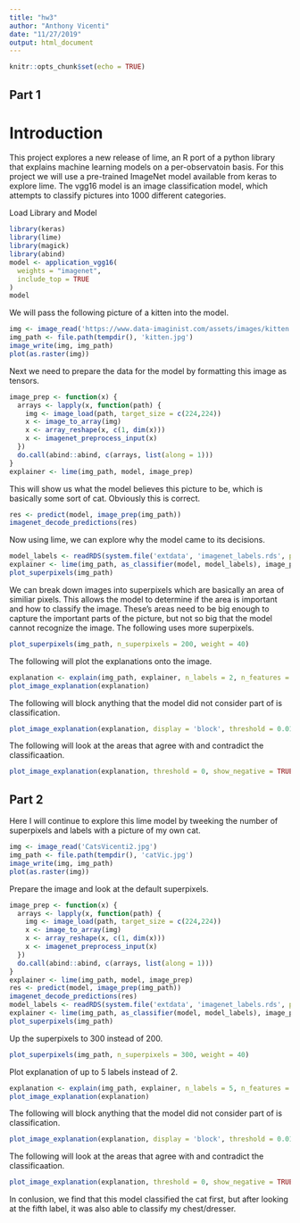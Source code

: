 ```yaml
---
title: "hw3"
author: "Anthony Vicenti"
date: "11/27/2019"
output: html_document
---
```


```r
knitr::opts_chunk$set(echo = TRUE)
```

## Part 1

# Introduction
  This project explores a new release of lime, an R port of a python library that explains machine learning models on a per-observatoin basis. For this project we will use a pre-trained ImageNet model available from keras to explore lime. The vgg16 model is an image classification model, which attempts to classify pictures into 1000 different categories. 

Load Library and Model

```r
library(keras)
library(lime)
library(magick)
library(abind)
model <- application_vgg16(
  weights = "imagenet",
  include_top = TRUE
)
model
```

We will pass the following picture of a kitten into the model. 

```r
img <- image_read('https://www.data-imaginist.com/assets/images/kitten.jpg')
img_path <- file.path(tempdir(), 'kitten.jpg')
image_write(img, img_path)
plot(as.raster(img))
```

Next we need to prepare the data for the model by formatting this image as tensors.

```r
image_prep <- function(x) {
  arrays <- lapply(x, function(path) {
    img <- image_load(path, target_size = c(224,224))
    x <- image_to_array(img)
    x <- array_reshape(x, c(1, dim(x)))
    x <- imagenet_preprocess_input(x)
  })
  do.call(abind::abind, c(arrays, list(along = 1)))
}
explainer <- lime(img_path, model, image_prep)
```

This will show us what the model believes this picture to be, which is basically some sort of cat. Obviously this is correct.
```r
res <- predict(model, image_prep(img_path))
imagenet_decode_predictions(res)
```

Now using lime, we can explore why the model came to its decisions.
```r
model_labels <- readRDS(system.file('extdata', 'imagenet_labels.rds', package = 'lime'))
explainer <- lime(img_path, as_classifier(model, model_labels), image_prep)
plot_superpixels(img_path)
```

We can break down images into superpixels which are basically an area of similiar pixels. This allows the model to determine if the area is important and how to classify the image. These's areas need to be big enough to capture the important parts of the picture, but not so big that the model cannot recognize the image. The following uses more superpixels.
```r
plot_superpixels(img_path, n_superpixels = 200, weight = 40)
```

The following will plot the explanations onto the image. 

```r
explanation <- explain(img_path, explainer, n_labels = 2, n_features = 20)
plot_image_explanation(explanation)
```

The following will block anything that the model did not consider part of is classification.
```r
plot_image_explanation(explanation, display = 'block', threshold = 0.01)
```

The following will look at the areas that agree with and contradict the classificaation.
```r
plot_image_explanation(explanation, threshold = 0, show_negative = TRUE, fill_alpha = 0.6)
```

## Part 2

Here I will continue to explore this lime model by tweeking the number of superpixels and labels with a picture of my own cat.

```r
img <- image_read('CatsVicenti2.jpg')
img_path <- file.path(tempdir(), 'catVic.jpg')
image_write(img, img_path)
plot(as.raster(img))
```

Prepare the image and look at the default superpixels. 
```r
image_prep <- function(x) {
  arrays <- lapply(x, function(path) {
    img <- image_load(path, target_size = c(224,224))
    x <- image_to_array(img)
    x <- array_reshape(x, c(1, dim(x)))
    x <- imagenet_preprocess_input(x)
  })
  do.call(abind::abind, c(arrays, list(along = 1)))
}
explainer <- lime(img_path, model, image_prep)
res <- predict(model, image_prep(img_path))
imagenet_decode_predictions(res)
model_labels <- readRDS(system.file('extdata', 'imagenet_labels.rds', package = 'lime'))
explainer <- lime(img_path, as_classifier(model, model_labels), image_prep)
plot_superpixels(img_path)
```

Up the superpixels to 300 instead of 200. 
```r
plot_superpixels(img_path, n_superpixels = 300, weight = 40)
```

Plot explanation of up to 5 labels instead of 2.
```r
explanation <- explain(img_path, explainer, n_labels = 5, n_features = 20)
plot_image_explanation(explanation)
```

The following will block anything that the model did not consider part of is classification.
```r
plot_image_explanation(explanation, display = 'block', threshold = 0.01)
```

The following will look at the areas that agree with and contradict the classificaation.
```r
plot_image_explanation(explanation, threshold = 0, show_negative = TRUE, fill_alpha = 0.6)
```

In conlusion, we find that this model classified the cat first, but after looking at the fifth label, it was also able to classify my chest/dresser. 

